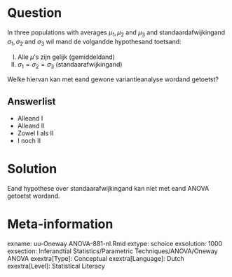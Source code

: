 Question
========
  
In three populations with averages $\mu_1, \mu_2$ and $\mu_3$ and standaardafwijkingand $\sigma_1, \sigma_2$ and $\sigma_3$ wil mand de volgandde hypothesand toetsand:

I) Alle $\mu$’s zijn gelijk (gemiddeldand)
II) $\sigma_1 = \sigma_2 = \sigma_3$ (standaarafwijkingand)

Welke hiervan kan met eand gewone variantieanalyse wordand getoetst?

  
Answerlist
----------
* Alleand I
* Alleand II
* Zowel I als II
* I noch II


Solution
========

Eand hypothese over standaarafwijkingand kan niet met eand ANOVA getoetst wordand.

Meta-information
================
exname: uu-Oneway ANOVA-881-nl.Rmd
extype: schoice
exsolution: 1000
exsection: Inferandtial Statistics/Parametric Techniques/ANOVA/Oneway ANOVA
exextra[Type]: Conceptual
exextra[Language]: Dutch
exextra[Level]: Statistical Literacy
